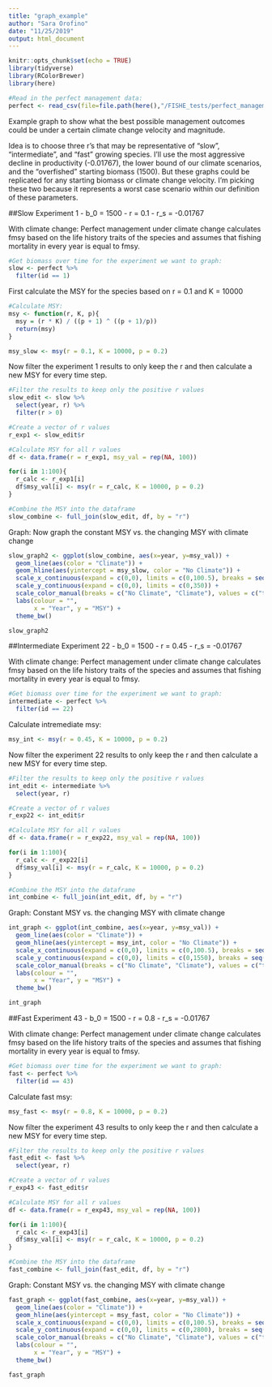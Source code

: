 ```yaml
---
title: "graph_example"
author: "Sara Orofino"
date: "11/25/2019"
output: html_document
---
```


```r
knitr::opts_chunk$set(echo = TRUE)
library(tidyverse)
library(RColorBrewer)
library(here)

#Read in the perfect management data:
perfect <- read_csv(file=file.path(here(),"/FISHE_tests/perfect_management/csv_results/perfect.csv"))
```

Example graph to show what the best possible management outcomes could be under a certain climate change velocity and magnitude.

Idea is to choose three r's that may be representative of "slow", "intermediate", and "fast" growing species. I'll use the most aggressive decline in productivity (-0.01767), the lower bound of our climate scenarios, and the "overfished" starting biomass (1500). But these graphs could be replicated for any starting biomass or climate change velocity. I'm picking these two because it represents a worst case scenario within our definition of these parameters.

##Slow 
Experiment 1
 - b_0 = 1500
 - r = 0.1
 - r_s = -0.01767

With climate change: Perfect management under climate change calculates fmsy based on the life history traits of the species and assumes that fishing mortality in every year is equal to fmsy. 
```r
#Get biomass over time for the experiment we want to graph:
slow <- perfect %>% 
  filter(id == 1)

```

First calculate the MSY for the species based on r = 0.1 and K = 10000
```r
#Calculate MSY:
msy <- function(r, K, p){
  msy = (r * K) / ((p + 1) ^ ((p + 1)/p))
  return(msy)
}

msy_slow <- msy(r = 0.1, K = 10000, p = 0.2)

```

Now filter the experiment 1 results to only keep the r and then calculate a new MSY for every time step. 
```r
#Filter the results to keep only the positive r values
slow_edit <- slow %>% 
  select(year, r) %>% 
  filter(r > 0)

#Create a vector of r values
r_exp1 <- slow_edit$r

#Calculate MSY for all r values
df <- data.frame(r = r_exp1, msy_val = rep(NA, 100))

for(i in 1:100){
  r_calc <- r_exp1[i]
  df$msy_val[i] <- msy(r = r_calc, K = 10000, p = 0.2)
}

#Combine the MSY into the dataframe 
slow_combine <- full_join(slow_edit, df, by = "r")
```

Graph: Now graph the constant MSY vs. the changing MSY with climate change 
```r

slow_graph2 <- ggplot(slow_combine, aes(x=year, y=msy_val)) +
  geom_line(aes(color = "Climate")) +
  geom_hline(aes(yintercept = msy_slow, color = "No Climate")) + 
  scale_x_continuous(expand = c(0,0), limits = c(0,100.5), breaks = seq(0,100, by = 20)) +
  scale_y_continuous(expand = c(0,0), limits = c(0,350)) + 
  scale_color_manual(breaks = c("No Climate", "Climate"), values = c("tomato3", "forestgreen")) +
  labs(colour = "",
       x = "Year", y = "MSY") +
  theme_bw() 

slow_graph2
```


##Intermediate
Experiment 22
 - b_0 = 1500
 - r = 0.45
 - r_s = -0.01767

With climate change: Perfect management under climate change calculates fmsy based on the life history traits of the species and assumes that fishing mortality in every year is equal to fmsy. 
```r
#Get biomass over time for the experiment we want to graph:
intermediate <- perfect %>% 
  filter(id == 22)
```

Calculate intremediate msy:
```r
msy_int <- msy(r = 0.45, K = 10000, p = 0.2)
```

Now filter the experiment 22 results to only keep the r and then calculate a new MSY for every time step. 
```r
#Filter the results to keep only the positive r values
int_edit <- intermediate %>% 
  select(year, r) 

#Create a vector of r values
r_exp22 <- int_edit$r

#Calculate MSY for all r values
df <- data.frame(r = r_exp22, msy_val = rep(NA, 100))

for(i in 1:100){
  r_calc <- r_exp22[i]
  df$msy_val[i] <- msy(r = r_calc, K = 10000, p = 0.2)
}

#Combine the MSY into the dataframe 
int_combine <- full_join(int_edit, df, by = "r")
```

Graph: Constant MSY vs. the changing MSY with climate change 
```r

int_graph <- ggplot(int_combine, aes(x=year, y=msy_val)) +
  geom_line(aes(color = "Climate")) +
  geom_hline(aes(yintercept = msy_int, color = "No Climate")) + 
  scale_x_continuous(expand = c(0,0), limits = c(0,100.5), breaks = seq(0,100, by = 20)) +
  scale_y_continuous(expand = c(0,0), limits = c(0,1550), breaks = seq(0,1500, by = 500)) + 
  scale_color_manual(breaks = c("No Climate", "Climate"), values = c("tomato3", "forestgreen")) +
  labs(colour = "",
       x = "Year", y = "MSY") +
  theme_bw() 

int_graph
```


##Fast
Experiment 43
 - b_0 = 1500
 - r = 0.8
 - r_s = -0.01767

With climate change: Perfect management under climate change calculates fmsy based on the life history traits of the species and assumes that fishing mortality in every year is equal to fmsy. 
```r
#Get biomass over time for the experiment we want to graph:
fast <- perfect %>% 
  filter(id == 43)
```

Calculate fast msy:
```r
msy_fast <- msy(r = 0.8, K = 10000, p = 0.2)
```

Now filter the experiment 43 results to only keep the r and then calculate a new MSY for every time step. 
```r
#Filter the results to keep only the positive r values
fast_edit <- fast %>% 
  select(year, r) 

#Create a vector of r values
r_exp43 <- fast_edit$r

#Calculate MSY for all r values
df <- data.frame(r = r_exp43, msy_val = rep(NA, 100))

for(i in 1:100){
  r_calc <- r_exp43[i]
  df$msy_val[i] <- msy(r = r_calc, K = 10000, p = 0.2)
}

#Combine the MSY into the dataframe 
fast_combine <- full_join(fast_edit, df, by = "r")
```

Graph: Constant MSY vs. the changing MSY with climate change 
```r

fast_graph <- ggplot(fast_combine, aes(x=year, y=msy_val)) +
  geom_line(aes(color = "Climate")) +
  geom_hline(aes(yintercept = msy_fast, color = "No Climate")) + 
  scale_x_continuous(expand = c(0,0), limits = c(0,100.5), breaks = seq(0,100, by = 20)) +
  scale_y_continuous(expand = c(0,0), limits = c(0,2800), breaks = seq(0,2500, by = 500)) + 
  scale_color_manual(breaks = c("No Climate", "Climate"), values = c("tomato3", "forestgreen")) +
  labs(colour = "",
       x = "Year", y = "MSY") +
  theme_bw() 

fast_graph
```
